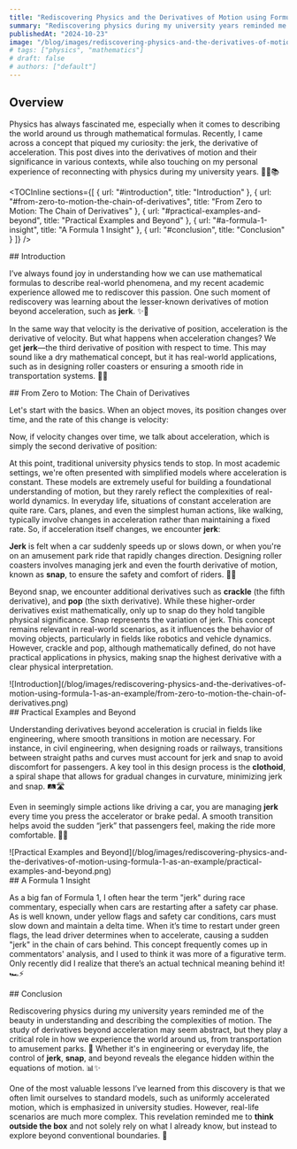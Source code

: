 ```yaml
---
title: "Rediscovering Physics and the Derivatives of Motion using Formula 1 as an Example"
summary: "Rediscovering physics during my university years reminded me to think outside the box and explore beyond conventional boundaries. Here we dive into the other derivatives of motion beyond acceleration and their significance in various contexts."
publishedAt: "2024-10-23"
image: "/blog/images/rediscovering-physics-and-the-derivatives-of-motion-using-formula-1-as-an-example/f1.jpg"
# tags: ["physics", "mathematics"]
# draft: false
# authors: ["default"]
---
```


## Overview

Physics has always fascinated me, especially when it comes to describing the world around us through mathematical formulas. Recently, I came across a concept that piqued my curiosity: the jerk, the derivative of acceleration. This post dives into the derivatives of motion and their significance in various contexts, while also touching on my personal experience of reconnecting with physics during my university years. 🧑‍🔬📚

<TOCInline sections={[
  { url: "#introduction", title: "Introduction" },
  { url: "#from-zero-to-motion-the-chain-of-derivatives", title: "From Zero to Motion: The Chain of Derivatives" },
  { url: "#practical-examples-and-beyond", title: "Practical Examples and Beyond" },
  { url: "#a-formula-1-insight", title: "A Formula 1 Insight" },
  { url: "#conclusion", title: "Conclusion" }
]} />

<section id="introduction">
## Introduction

I’ve always found joy in understanding how we can use mathematical formulas to describe real-world phenomena, and my recent academic experience allowed me to rediscover this passion. One such moment of rediscovery was learning about the lesser-known derivatives of motion beyond acceleration, such as **jerk**. ✨📖

In the same way that velocity is the derivative of position, acceleration is the derivative of velocity. But what happens when acceleration changes? We get **jerk**—the third derivative of position with respect to time. This may sound like a dry mathematical concept, but it has real-world applications, such as in designing roller coasters or ensuring a smooth ride in transportation systems. 🎢🚗
</section>

<section id="from-zero-to-motion-the-chain-of-derivatives">
## From Zero to Motion: The Chain of Derivatives

Let's start with the basics. When an object moves, its position changes over time, and the rate of this change is velocity:

<LatexCompiler formula="$$v = \frac{dx}{dt}$$" />

Now, if velocity changes over time, we talk about acceleration, which is simply the second derivative of position:

<LatexCompiler formula="$$a = \frac{dv}{dt} = \frac{d^2x}{dt^2}$$" />

At this point, traditional university physics tends to stop. In most academic settings, we're often presented with simplified models where acceleration is constant. These models are extremely useful for building a foundational understanding of motion, but they rarely reflect the complexities of real-world dynamics. In everyday life, situations of constant acceleration are quite rare. Cars, planes, and even the simplest human actions, like walking, typically involve changes in acceleration rather than maintaining a fixed rate. So, if acceleration itself changes, we encounter **jerk**:

<LatexCompiler formula="$$j = \frac{da}{dt} = \frac{d^3x}{dt^3}$$" />

**Jerk** is felt when a car suddenly speeds up or slows down, or when you're on an amusement park ride that rapidly changes direction. Designing roller coasters involves managing jerk and even the fourth derivative of motion, known as **snap**, to ensure the safety and comfort of riders. 🚀🎡

Beyond snap, we encounter additional derivatives such as **crackle** (the fifth derivative), and **pop** (the sixth derivative). While these higher-order derivatives exist mathematically, only up to snap do they hold tangible physical significance. Snap represents the variation of jerk. This concept remains relevant in real-world scenarios, as it influences the behavior of moving objects, particularly in fields like robotics and vehicle dynamics. However, crackle and pop, although mathematically defined, do not have practical applications in physics, making snap the highest derivative with a clear physical interpretation.

<div style={{ textAlign: "center" }}>
  ![Introduction](/blog/images/rediscovering-physics-and-the-derivatives-of-motion-using-formula-1-as-an-example/from-zero-to-motion-the-chain-of-derivatives.png)
</div>
</section>

<section id="practical-examples-and-beyond">
## Practical Examples and Beyond

Understanding derivatives beyond acceleration is crucial in fields like engineering, where smooth transitions in motion are necessary. For instance, in civil engineering, when designing roads or railways, transitions between straight paths and curves must account for jerk and snap to avoid discomfort for passengers. A key tool in this design process is the **clothoid**, a spiral shape that allows for gradual changes in curvature, minimizing jerk and snap. 🛤️🛣️

Even in seemingly simple actions like driving a car, you are managing **jerk** every time you press the accelerator or brake pedal. A smooth transition helps avoid the sudden “jerk” that passengers feel, making the ride more comfortable. 🚗💨

<div style={{ textAlign: "center" }}>
  ![Practical Examples and
  Beyond](/blog/images/rediscovering-physics-and-the-derivatives-of-motion-using-formula-1-as-an-example/practical-examples-and-beyond.png)
</div>
</section>

<section id="a-formula-1-insight">
## A Formula 1 Insight

As a big fan of Formula 1, I often hear the term "jerk" during race commentary, especially when cars are restarting after a safety car phase. As is well known, under yellow flags and safety car conditions, cars must slow down and maintain a delta time. When it’s time to restart under green flags, the lead driver determines when to accelerate, causing a sudden "jerk" in the chain of cars behind. This concept frequently comes up in commentators' analysis, and I used to think it was more of a figurative term. Only recently did I realize that there’s an actual technical meaning behind it! 🏎️⚡
</section>

<section id="conclusion">
## Conclusion

Rediscovering physics during my university years reminded me of the beauty in understanding and describing the complexities of motion. The study of derivatives beyond acceleration may seem abstract, but they play a critical role in how we experience the world around us, from transportation to amusement parks. 🎢 Whether it's in engineering or everyday life, the control of **jerk**, **snap**, and beyond reveals the elegance hidden within the equations of motion. 📊✨

One of the most valuable lessons I’ve learned from this discovery is that we often limit ourselves to standard models, such as uniformly accelerated motion, which is emphasized in university studies. However, real-life scenarios are much more complex. This revelation reminded me to **think outside the box** and not solely rely on what I already know, but instead to explore beyond conventional boundaries. 🚀
</section>